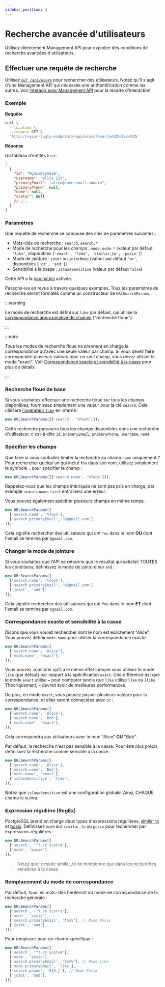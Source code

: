 ```yaml
---
sidebar_position: 3
---
```


# Recherche avancée d'utilisateurs

Utilisez directement Management API pour exploiter des conditions de recherche avancées d'utilisateurs.

## Effectuer une requête de recherche

Utilisez [`GET /api/users`](https://openapi.logto.io/operation/operation-getuser) pour rechercher des utilisateurs. Notez qu'il s'agit d'une Management API qui nécessite une authentification comme les autres. Voir [Interagir avec Management API](/integrate-logto/interact-with-management-api) pour la recette d'interaction.

### Exemple

**Requête**

```bash
curl \
  --location \
  --request GET \
  'http://<your-logto-endpoint>/api/users?search=%25alice%25'

```

**Réponse**

Un tableau d'entités `User`.

```json
[
  {
    "id": "MgUzzDsyX0iB",
    "username": "alice_123",
    "primaryEmail": "alice@some.email.domain",
    "primaryPhone": null,
    "name": null,
    "avatar": null
    // ...
  }
]
```

### Paramètres

Une requête de recherche se compose des clés de paramètres suivantes :

- Mots-clés de recherche : `search`, `search.*`
- Mode de recherche pour les champs : `mode`, `mode.*` (valeur par défaut `'like'`, disponibles `['exact', 'like', 'similar_to', 'posix']`)
- Mode de jointure : `joint` ou `jointMode` (valeur par défaut `'or'`, disponibles `['or', 'and']`)
- Sensibilité à la casse : `isCaseSensitive` (valeur par défaut `false`)

Cette API a la [pagination](/integrate-logto/interact-with-management-api/#managing-paginated-api-responses) activée.

Passons-les en revue à travers quelques exemples. Tous les paramètres de recherche seront formatés comme un constructeur de `URLSearchParams`.

:::warning

Le mode de recherche est défini sur `like` par défaut, qui utilise la [correspondance approximative de chaînes](https://en.wikipedia.org/wiki/Approximate_string_matching) ("recherche floue").

:::

:::note

Tous les modes de recherche floue ne prennent en charge la correspondance qu'avec une seule valeur par champ. Si vous devez faire correspondre plusieurs valeurs pour un seul champ, vous devez utiliser le mode "exact". Voir [Correspondance exacte et sensibilité à la casse](./#exact-match-and-case-sensitivity) pour plus de détails.

:::

### Recherche floue de base

Si vous souhaitez effectuer une recherche floue sur tous les champs disponibles, fournissez simplement une valeur pour la clé `search`. Cela utilisera [l'opérateur `like`](https://www.postgresql.org/docs/current/functions-matching.html#FUNCTIONS-LIKE) en interne :

```javascript
new URLSearchParams([['search', '%foo%']]);
```

Cette recherche parcourra tous les champs disponibles dans une recherche d'utilisateur, c'est-à-dire `id`, `primaryEmail`, `primaryPhone`, `username`, `name`.

### Spécifier les champs

Que faire si vous souhaitez limiter la recherche au champ `name` uniquement ? Pour rechercher quelqu'un qui inclut `foo` dans son nom, utilisez simplement le symbole `.` pour spécifier le champ :

```javascript
new URLSearchParams([['search.name', '%foo%']]);
```

Rappelez-vous que les champs imbriqués ne sont pas pris en charge, par exemple `search.name.first` entraînera une erreur.

Vous pouvez également spécifier plusieurs champs en même temps :

```javascript
new URLSearchParams([
  ['search.name', '%foo%'],
  ['search.primaryEmail', '%@gmail.com'],
]);
```

Cela signifie rechercher des utilisateurs qui ont `foo` dans le nom **OU** dont l'email se termine par `@gmail.com`.

### Changer le mode de jointure

Si vous souhaitez que l'API ne retourne que le résultat qui satisfait TOUTES les conditions, définissez le mode de jointure sur `and` :

```javascript
new URLSearchParams([
  ['search.name', '%foo%'],
  ['search.primaryEmail', '%@gmail.com'],
  ['joint', 'and'],
]);
```

Cela signifie rechercher des utilisateurs qui ont `foo` dans le nom **ET** dont l'email se termine par `@gmail.com`.

### Correspondance exacte et sensibilité à la casse

Disons que vous voulez rechercher dont le nom est exactement "Alice". Vous pouvez définir `mode.name` pour utiliser la correspondance exacte.

```javascript
new URLSearchParams([
  ['search.name', 'Alice'],
  ['mode.name', 'exact'],
]);
```

Vous pouvez constater qu'il a le même effet lorsque vous utilisez le mode `like` (par défaut) par rapport à la spécification `exact`. Une différence est que le mode `exact` utilise `=` pour comparer tandis que `like` utilise `like` ou `ilike`. Théoriquement, `=` devrait avoir de meilleures performances.

De plus, en mode `exact`, vous pouvez passer plusieurs valeurs pour la correspondance, et elles seront connectées avec `or` :

```javascript
new URLSearchParams([
  ['search.name', 'Alice'],
  ['search.name', 'Bob'],
  ['mode.name', 'exact'],
]);
```

Cela correspondra aux utilisateurs avec le nom "Alice" **OU** "Bob".

Par défaut, la recherche n'est pas sensible à la casse. Pour être plus précis, définissez la recherche comme sensible à la casse :

```javascript
new URLSearchParams([
  ['search.name', 'Alice'],
  ['search.name', 'Bob'],
  ['mode.name', 'exact'],
  ['isCaseSensitive', 'true'],
]);
```

Notez que `isCaseSensitive` est une configuration globale. Ainsi, CHAQUE champ le suivra.

### Expression régulière (RegEx)

PostgreSQL prend en charge deux types d'expressions régulières, [similar to](https://www.postgresql.org/docs/current/functions-matching.html#FUNCTIONS-SIMILARTO-REGEXP) et [posix](https://www.postgresql.org/docs/current/functions-matching.html#FUNCTIONS-POSIX-REGEXP). Définissez `mode` sur `similar_to` ou `posix` pour rechercher par expressions régulières :

```javascript
new URLSearchParams([
  ['search', '^T.?m Scot+$'],
  ['mode', 'posix'],
]);
```

> Notez que le mode similar_to ne fonctionne que dans les recherches sensibles à la casse.

### Remplacement du mode de correspondance

Par défaut, tous les mots-clés hériteront du mode de correspondance de la recherche générale :

```javascript
new URLSearchParams([
  ['search', '^T.?m Scot+$'],
  ['mode', 'posix'],
  ['search.primaryEmail', 'tom%'], // Mode Posix
  ['joint', 'and'],
]);
```

Pour remplacer pour un champ spécifique :

```javascript
new URLSearchParams([
  ['search', '^T.?m Scot+$'],
  ['mode', 'posix'],
  ['search.primaryEmail', 'tom%'], // Mode Like
  ['mode.primaryEmail', 'like'],
  ['search.phone', '0{3,}'], // Mode Posix
  ['joint', 'and'],
]);
```
